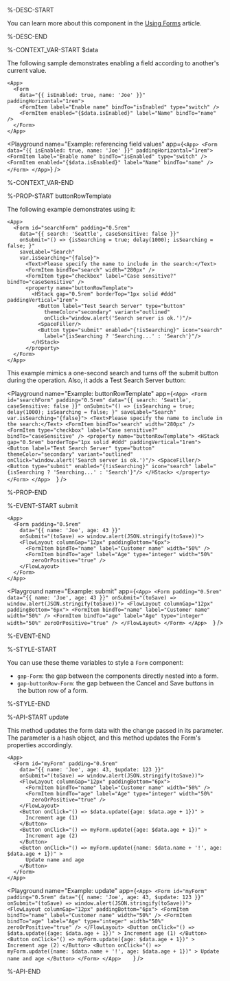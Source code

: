 %-DESC-START

You can learn more about this component in the [Using Forms](/learning/using-components/forms/) article.

%-DESC-END

%-CONTEXT_VAR-START $data

The following sample demonstrates enabling a field according to another's current value.

```ueml copy {5}
<App>
  <Form
    data="{{ isEnabled: true, name: 'Joe' }}" paddingHorizontal="1rem">
    <FormItem label="Enable name" bindTo="isEnabled" type="switch" />
    <FormItem enabled="{$data.isEnabled}" label="Name" bindTo="name" />
  </Form>
</App>
```

<Playground
  name="Example: referencing field values"
  app={`
    <App>
      <Form
        data="{{ isEnabled: true, name: 'Joe' }}" paddingHorizontal="1rem">
        <FormItem label="Enable name" bindTo="isEnabled" type="switch" />
        <FormItem enabled="{$data.isEnabled}" label="Name" bindTo="name" />
      </Form>
    </App>
  `}
/>

%-CONTEXT_VAR-END

%-PROP-START buttonRowTemplate

The following example demonstrates using it:

```ueml copy {10-19}
<App>
  <Form id="searchForm" padding="0.5rem"
    data="{{ search: 'Seattle', caseSensitive: false }}"
    onSubmit="() => {isSearching = true; delay(1000); isSearching = false; }"
    saveLabel="Search"
    var.isSearching="{false}">
      <Text>Please specify the name to include in the search:</Text>
      <FormItem bindTo="search" width="280px" />
      <FormItem type="checkbox" label="Case sensitive?" bindTo="caseSensitive" />
      <property name="buttonRowTemplate">
        <HStack gap="0.5rem" borderTop="1px solid #ddd" paddingVertical="1rem">
          <Button label="Test Search Server" type="button"
            themeColor="secondary" variant="outlined"
            onClick="window.alert('Search server is ok.')"/>
          <SpaceFiller/>
          <Button type="submit" enabled="{!isSearching}" icon="search"
            label="{isSearching ? 'Searching...' : 'Search'}"/>
        </HStack>
      </property>
  </Form>
</App>  
```

This example mimics a one-second search and turns off the submit button during the operation. Also, it adds a Test Search Server button:

<Playground
  name="Example: buttonRowTemplate"
  app={`
    <App>
      <Form id="searchForm" padding="0.5rem"
        data="{{ search: 'Seattle', caseSensitive: false }}"
        onSubmit="() => {isSearching = true; delay(1000); isSearching = false; }"
        saveLabel="Search"
        var.isSearching="{false}">
          <Text>Please specify the name to include in the search:</Text>
          <FormItem bindTo="search" width="280px" />
          <FormItem type="checkbox" label="Case sensitive?" bindTo="caseSensitive" />
          <property name="buttonRowTemplate">
            <HStack gap="0.5rem" borderTop="1px solid #ddd" paddingVertical="1rem">
              <Button label="Test Search Server" type="button"
                themeColor="secondary" variant="outlined"
                onClick="window.alert('Search server is ok.')"/>
              <SpaceFiller/>
              <Button type="submit" enabled="{!isSearching}" icon="search"
                label="{isSearching ? 'Searching...' : 'Search'}"/>
            </HStack>
          </property>
      </Form>
    </App>  
  `}
/>

%-PROP-END

%-EVENT-START submit

```ueml copy {4}
<App>
  <Form padding="0.5rem"
    data="{{ name: 'Joe', age: 43 }}"
    onSubmit="(toSave) => window.alert(JSON.stringify(toSave))">
    <FlowLayout columnGap="12px" paddingBottom="6px">
      <FormItem bindTo="name" label="Customer name" width="50%" />
      <FormItem bindTo="age" label="Age" type="integer" width="50%"
        zeroOrPositive="true" />
    </FlowLayout>
  </Form>
</App>  
```

<Playground
  name="Example: submit"
  app={`
    <App>
      <Form padding="0.5rem"
        data="{{ name: 'Joe', age: 43 }}"
        onSubmit="(toSave) => window.alert(JSON.stringify(toSave))">
        <FlowLayout columnGap="12px" paddingBottom="6px">
          <FormItem bindTo="name" label="Customer name" width="50%" />
          <FormItem bindTo="age" label="Age" type="integer" width="50%"
            zeroOrPositive="true" />
        </FlowLayout>
      </Form>
    </App>  
  `}
/>

%-EVENT-END

%-STYLE-START

You can use these theme variables to style a `Form` component:

- `gap-Form`: the gap between the components directly nested into a form.
- `gap-buttonRow-Form`: the gap between the Cancel and Save buttons in the button row of a form.

%-STYLE-END

%-API-START update

This method updates the form data with the change passed in its parameter. The parameter is a hash object, and this method updates the Form's properties accordingly. 

```ueml copy
<App>
  <Form id="myForm" padding="0.5rem"
    data="{{ name: 'Joe', age: 43, $update: 123 }}"
    onSubmit="(toSave) => window.alert(JSON.stringify(toSave))">
    <FlowLayout columnGap="12px" paddingBottom="6px">
      <FormItem bindTo="name" label="Customer name" width="50%" />
      <FormItem bindTo="age" label="Age" type="integer" width="50%"
        zeroOrPositive="true" />
    </FlowLayout>
    <Button onClick="() => $data.update({age: $data.age + 1})" >
      Increment age (1)
    </Button>
    <Button onClick="() => myForm.update({age: $data.age + 1})" >
      Increment age (2)
    </Button>
    <Button onClick="() => myForm.update({name: $data.name + '!', age: $data.age + 1})" >
      Update name and age
    </Button>
  </Form>
</App>  
```

<Playground
  name="Example: update"
  app={`
    <App>
      <Form id="myForm" padding="0.5rem"
        data="{{ name: 'Joe', age: 43, $update: 123 }}"
        onSubmit="(toSave) => window.alert(JSON.stringify(toSave))">
        <FlowLayout columnGap="12px" paddingBottom="6px">
          <FormItem bindTo="name" label="Customer name" width="50%" />
          <FormItem bindTo="age" label="Age" type="integer" width="50%"
            zeroOrPositive="true" />
        </FlowLayout>
        <Button onClick="() => $data.update({age: $data.age + 1})" >
          Increment age (1)
        </Button>
        <Button onClick="() => myForm.update({age: $data.age + 1})" >
          Increment age (2)
        </Button>
        <Button onClick="() => myForm.update({name: $data.name + '!', age: $data.age + 1})" >
          Update name and age
        </Button>
      </Form>
    </App>    
  `}
/>

%-API-END
